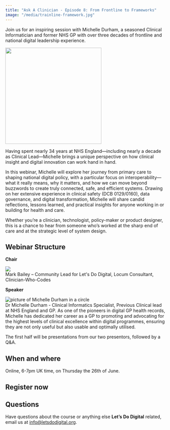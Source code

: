 ```yaml
---
title: "Ask A Clinician - Episode 8: From Frontline to Frameworks"
image: "/media/trainline-framework.jpg"
---
```


Join us for an inspiring session with Michelle Durham, a seasoned Clinical Informatician and former NHS GP with over three decades of frontline and national digital leadership experience.

![](/media/trainline-framework.jpg){height=300px fig-align="center" fig-alt="Framework bridge around a train line"}

Having spent nearly 34 years at NHS England—including nearly a decade as Clinical Lead—Michelle brings a unique perspective on how clinical insight and digital innovation can work hand in hand.

In this webinar, Michelle will explore her journey from primary care to shaping national digital policy, with a particular focus on interoperability—what it really means, why it matters, and how we can move beyond buzzwords to create truly connected, safe, and efficient systems. Drawing on her extensive experience in clinical safety (DCB 0129/0160), data governance, and digital transformation, Michelle will share candid reflections, lessons learned, and practical insights for anyone working in or building for health and care.

Whether you're a clinician, technologist, policy-maker or product designer, this is a chance to hear from someone who’s worked at the sharp end of care and at the strategic level of system design.

## Webinar Structure

**Chair**

```{=html}
<div class="agenda-container">
    <div class="agenda-row">
        <div class="agenda-image-container">
            <img src="/media/2025-conference/mark-bailey-circle.png" class="agenda-image">
        </div>
        <div class="agenda-text-container">
            Mark Bailey – Community Lead for Let's Do Digital, Locum Consultant, Clinician-Who-Codes
        </div>
    </div>
</div>
```

**Speaker**

```{=html}
<div class="agenda-container">
    <div class="agenda-row">
        <div class="agenda-image-container">
            <img src="/media/michelle-durham.png" alt="picture of Michelle Durham in a circle" class="agenda-image">
        </div>
        <div class="agenda-text-container">
            Dr Michelle Durham - Clinical Informatics Specialist, Previous Clinical lead at NHS England and GP. As one of the pioneers in digital GP health records, Michelle has dedicated her career as a GP to promoting and advocating for the highest levels of clinical excellence within digital programmes, ensuring they are not only useful but also usable and optimally utilised.
        </div>
    </div>
</div>
```

The first half will be presentations from our two presentors, followed by a Q&A.

## When and where

Online, 6-7pm UK time, on Thursday the 26th of June.

## Register now

```{=html}
<script src="https://www.cognitoforms.com/f/seamless.js" data-key="elpaTpPHb0yyqTG9uLoqOw" data-form="6"></script>
```

## Questions

Have questions about the course or anything else **Let's Do Digital** related, email us at [info@letsdodigital.org](mailto:info@letsdodigital.org).
